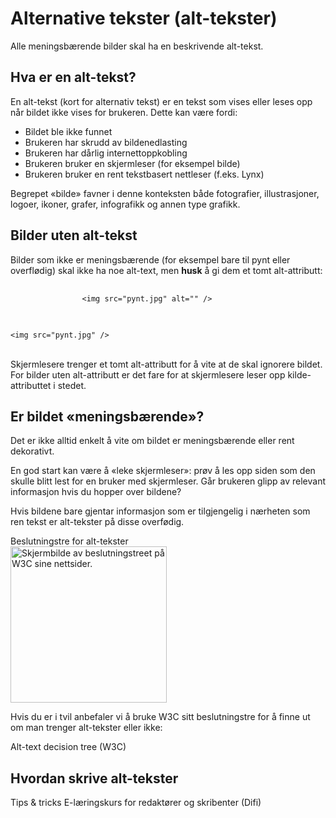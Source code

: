 

# Alternative tekster (alt-tekster)

<Ingress>
	Alle meningsbærende bilder skal ha en beskrivende alt-tekst.
</Ingress>

## Hva er en alt-tekst?

En alt-tekst (kort for alternativ tekst) er en tekst som vises eller leses opp når bildet ikke vises for brukeren. Dette kan være fordi:

- Bildet ble ikke funnet
- Brukeren har skrudd av bildenedlasting
- Brukeren har dårlig internettoppkobling
- Brukeren bruker en skjermleser (for eksempel bilde)
- Brukeren bruker en rent tekstbasert nettleser (f.eks. Lynx)

<Alertstripe type="info">
	Begrepet «bilde» favner i denne konteksten både fotografier, illustrasjoner, logoer, ikoner, grafer, infografikk og annen type grafikk.
</Alertstripe>

## Bilder uten alt-tekst

Bilder som ikke er meningsbærende (for eksempel bare til pynt eller overflødig) skal ikke ha noe alt-text, men <strong>husk</strong> å gi dem et tomt alt-attributt:

<DoDont>
	<Do>
		<pre class="language-jsx">
			<code class=" language-jsx">
				<span class="token tag"><span class="token tag"><span class="token punctuation">&lt;</span>img</span> <span class="token attr-name">src</span><span class="token attr-value"><span class="token punctuation">=</span><span class="token punctuation">"</span>pynt.jpg<span class="token punctuation">"</span></span> <span class="token attr-name">alt</span><span class="token attr-value"><span class="token punctuation">=</span><span class="token punctuation">"</span><span class="token punctuation">"</span></span> <span class="token punctuation">/&gt;</span></span>
			</code>
		</pre>
	</Do>
	<Dont>
		<pre class=" language-jsx"><code class=" language-jsx"><span class="token tag"><span class="token tag"><span class="token punctuation">&lt;</span>img</span> <span class="token attr-name">src</span><span class="token attr-value"><span class="token punctuation">=</span><span class="token punctuation">"</span>pynt.jpg<span class="token punctuation">"</span></span> <span class="token punctuation">/&gt;</span></span></code></pre>
	</Dont>
</DoDont>

<br/>
<Alertstripe type="advarsel">
	Skjermlesere trenger et tomt alt-attributt for å vite at de skal ignorere bildet. For bilder uten alt-attributt er det fare for at skjermlesere leser opp kilde-attributtet i stedet.
</Alertstripe>

## Er bildet «meningsbærende»?

Det er ikke alltid enkelt å vite om bildet er meningsbærende eller rent dekorativt.

En god start kan være å «leke skjermleser»: prøv å les opp siden som den skulle blitt lest for en bruker med skjermleser. Går brukeren glipp av relevant informasjon hvis du hopper over bildene?

Hvis bildene bare gjentar informasjon som er tilgjengelig i nærheten som ren tekst er alt-tekster på disse overfødig.

<Panel className="panel--grey">
	<Undertittel>Beslutningstre for alt-tekster</Undertittel>
	<div className="decision-tree-promo">
		<div className="decision-tree-screenshot">
			<img src="http://archivedworks.com/dev/nav/nye-docs/alt-decision-tree.png" width="250px" alt="Skjermbilde av beslutningstreet på W3C sine nettsider." />
		</div>
		<div>
			<p>Hvis du er i tvil anbefaler vi å bruke W3C sitt beslutningstre for å finne ut om man trenger alt-tekster eller ikke:</p>
			<Lenkepanel className="resource-link" href="https://www.w3.org/WAI/tutorials/images/decision-tree/" border>
			    <div className="w3clogo"><W3CLogo /></div>
			    <Undertittel className="lenkepanel__heading">Alt-text decision tree (W3C)</Undertittel>
			</Lenkepanel>
		</div>
	</div>
</Panel>

## Hvordan skrive alt-tekster

<Lenkepanel className="resource-link" href="https://www.w3.org/WAI/tutorials/images/tips/" border>
    <div className="w3clogo"><W3CLogo /></div>
    <Undertittel className="lenkepanel__heading">Tips &amp; tricks</Undertittel>
</Lenkepanel>

<Lenkepanel className="resource-link" href="https://uu.difi.no/krav-og-regelverk/kom-i-gang/e-laeringskurs-om-universell-utforming-av-nettinnhold" border>
    <Undertittel className="lenkepanel__heading">E-læringskurs for redaktører og skribenter (Difi)</Undertittel>
</Lenkepanel>